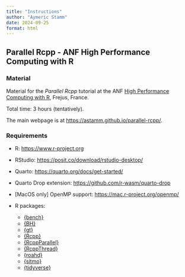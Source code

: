 ```yaml
---
title: "Instructions"
author: "Aymeric Stamm"
date: 2024-09-25
format: html
---
```


## Parallel Rcpp - ANF High Performance Computing with R

### Material

Material for the *Parallel Rcpp* tutorial at the ANF [High Performance Computing
with R](https://indico.mathrice.fr/event/536/), Frejus, France. 

Total time: 3 hours (tentatively).

The main webpage is at <https://astamm.github.io/parallel-rcpp/>.

### Requirements

- R: <https://www.r-project.org>
- RStudio: <https://posit.co/download/rstudio-desktop/>
- Quarto: <https://quarto.org/docs/get-started/>
- Quarto Drop extension: <https://github.com/r-wasm/quarto-drop>
- [MacOS only] OpenMP support: <https://mac.r-project.org/openmp/>
- R packages: 

    - [{bench}](https://bench.r-lib.org/)
    - [{BH}](https://dirk.eddelbuettel.com/code/bh.html)
    - [{gt}](https://gt.rstudio.com/)
    - [{Rcpp}](https://dirk.eddelbuettel.com/code/rcpp.html)
    - [{RcppParallel}](https://rcppcore.github.io/RcppParallel/)
    - [{RcppThread}](https://github.com/tnagler/RcppThread)
    - [{roahd}](https://astamm.github.io/roahd/)
    - [{sitmo}](http://thecoatlessprofessor.com/projects/sitmo/)
    - [{tidyverse}](https://www.tidyverse.org)

